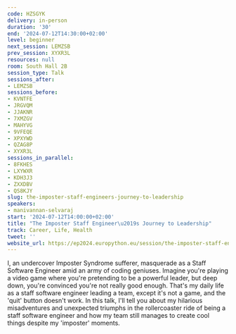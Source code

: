 ```yaml
---
code: HZSGYK
delivery: in-person
duration: '30'
end: '2024-07-12T14:30:00+02:00'
level: beginner
next_session: LEMZSB
prev_session: XYXR3L
resources: null
room: South Hall 2B
session_type: Talk
sessions_after:
- LEMZSB
sessions_before:
- KVNTFE
- JRGVQM
- JJAKNR
- 7XMZGV
- MAHYVG
- 9VFEQE
- XPXYWD
- QZAG8P
- XYXR3L
sessions_in_parallel:
- 8FKHES
- LXYWXR
- KDH3J3
- ZXXDBV
- QS8KJY
slug: the-imposter-staff-engineers-journey-to-leadership
speakers:
- manivannan-selvaraj
start: '2024-07-12T14:00:00+02:00'
title: "The Imposter Staff Engineer\u2019s Journey to Leadership"
track: Career, Life, Health
tweet: ''
website_url: https://ep2024.europython.eu/session/the-imposter-staff-engineers-journey-to-leadership
---
```


I, an undercover Imposter Syndrome sufferer, masquerade as a Staff Software Engineer amid an army of coding geniuses. Imagine you're playing a video game where you're pretending to be a powerful leader, but deep down, you're convinced you're not really good enough. That's my daily life as a staff software engineer leading a team, except it's not a game, and the 'quit' button doesn't work. In this talk, I'll tell you about my hilarious misadventures and unexpected triumphs in the rollercoaster ride of being a staff software engineer and how my team still manages to create cool things despite my 'imposter' moments.
